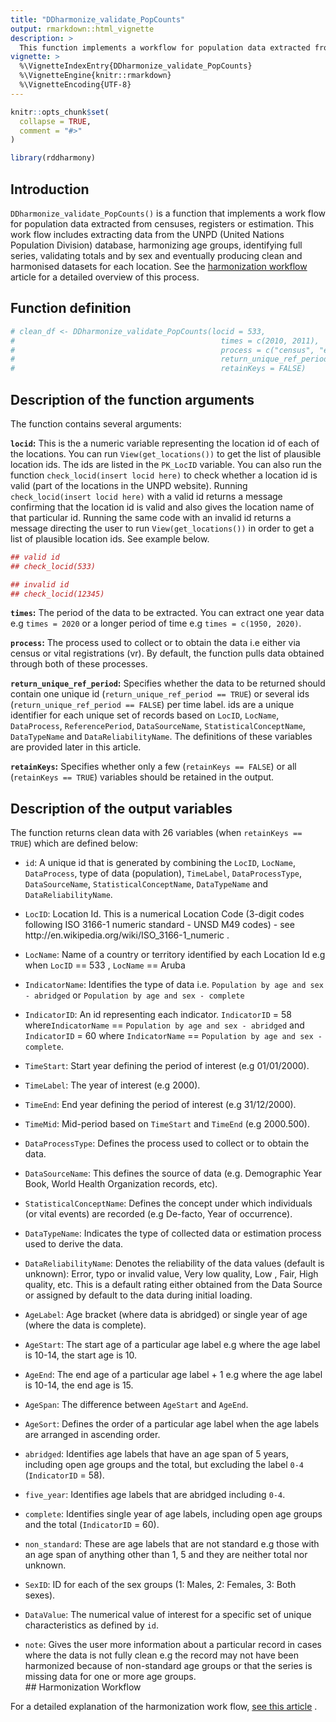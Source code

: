 ```yaml
---
title: "DDharmonize_validate_PopCounts"
output: rmarkdown::html_vignette
description: >
  This function implements a workflow for population data extracted from censuses, registers or estimation. This workflow includes extracting data from the UNPD database, harmonizing age groups, identifying full series, validating totals and by sex and eventually producing clean and harmonised datasets for each location. 
vignette: >
  %\VignetteIndexEntry{DDharmonize_validate_PopCounts}
  %\VignetteEngine{knitr::rmarkdown}
  %\VignetteEncoding{UTF-8}
---
```


```r
knitr::opts_chunk$set(
  collapse = TRUE,
  comment = "#>"
)
```

```r
library(rddharmony)

```

## Introduction

`DDharmonize_validate_PopCounts()` is a function that implements a work flow for population data extracted from censuses, registers or estimation. This work flow includes extracting data from the UNPD (United Nations Population Division) database, harmonizing age groups, identifying full series, validating totals and by sex and eventually producing clean and harmonised datasets for each location. See the [harmonization workflow](https://shelmith-kariuki.github.io/rddharmony/articles/Harmonization_Workflow.html) article for a detailed overview of this process.

## Function definition

```r

# clean_df <- DDharmonize_validate_PopCounts(locid = 533,
#                                              times = c(2010, 2011),
#                                              process = c("census", "estimate", "register"),
#                                              return_unique_ref_period = TRUE,
#                                              retainKeys = FALSE)
```

## Description of the function arguments

The function contains several arguments:

**`locid`:** This is the a numeric variable representing the location id of each of the locations. You can run `View(get_locations())` to get the list of plausible location ids. The ids are listed in the `PK_LocID` variable. 
You can also run the function `check_locid(insert locid here)` to check whether a location id is valid (part of the locations in the UNPD website). Running `check_locid(insert locid here)` with a valid id returns a message confirming that the location id is valid and also gives the location name of that particular id. Running the same code with an invalid id returns a message directing the user to run `View(get_locations())` in order to get a list of plausible location ids. See example below.

```r
## valid id
## check_locid(533)

## invalid id
## check_locid(12345)
```


**`times`:** The period of the data to be extracted. You can extract one year data e.g `times = 2020` or a longer period of time e.g `times = c(1950, 2020)`.

**`process`:** The process used to collect or to obtain the data i.e either via census or vital registrations (vr). By default, the function pulls data obtained through both of these processes.

**`return_unique_ref_period`:** Specifies whether the data to be returned should contain one unique id (`return_unique_ref_period == TRUE`) or several ids (`return_unique_ref_period == FALSE`) per time label. ids are a unique identifier for each unique set of records based on `LocID`, `LocName`, `DataProcess`, `ReferencePeriod`, `DataSourceName`, `StatisticalConceptName`, `DataTypeName` and `DataReliabilityName`. The definitions of these variables are provided later in this article.

**`retainKeys`:** Specifies whether only a few (`retainKeys == FALSE`) or all (`retainKeys == TRUE`) variables should be retained in the output.

## Description of the output variables

The function returns clean data with 26 variables (when `retainKeys == TRUE`) which are defined below:

+ `id`: A unique id that is generated by combining the `LocID`, `LocName`, `DataProcess`, type of data (population), `TimeLabel`, `DataProcessType`, `DataSourceName`, `StatisticalConceptName`, `DataTypeName` and `DataReliabilityName`.

+ `LocID`: Location Id. This is a numerical Location Code (3-digit codes following ISO 3166-1 numeric standard - UNSD M49 codes) - see http://en.wikipedia.org/wiki/ISO_3166-1_numeric .

+ `LocName`: Name of a country or territory identified by each Location Id e.g when `LocID` == 533 , `LocName` == Aruba

+ `IndicatorName`: Identifies the type of data i.e. `Population by age and sex - abridged` or `Population by age and sex - complete`

+ `IndicatorID`: An id representing each indicator. `IndicatorID` = 58 where`IndicatorName` == `Population by age and sex - abridged` and `IndicatorID` = 60 where `IndicatorName` == `Population by age and sex - complete`.

+ `TimeStart`: Start year defining the period of interest (e.g 01/01/2000).

+ `TimeLabel`: The year of interest (e.g 2000).

+ `TimeEnd`: End year defining the period of interest (e.g 31/12/2000).

+ `TimeMid`: Mid-period based on `TimeStart` and `TimeEnd` (e.g 2000.500).

+ `DataProcessType`:  Defines the process used to collect or to obtain the data.

+ `DataSourceName`: This defines the source of data (e.g. Demographic Year Book, World Health Organization records, etc).

+ `StatisticalConceptName`: Defines the concept under which individuals (or vital events) are recorded (e.g De-facto, Year of occurrence).

+ `DataTypeName`: Indicates the type of collected data or estimation process used to derive the data.

+ `DataReliabilityName`: Denotes the reliability of the data values (default is unknown): Error, typo or invalid value, Very low quality, Low , Fair, High quality, etc. This is a default rating either obtained from the Data Source or assigned by default to the data during initial loading.

+ `AgeLabel`: Age bracket (where data is abridged) or single year of age (where the data is complete).

+ `AgeStart`: The start age of a particular age label e.g where the age label is 10-14, the start age is 10.      

+ `AgeEnd`: The end age of a particular age label + 1 e.g where the age label is 10-14, the end age is 15.
 
+ `AgeSpan`: The difference between `AgeStart` and `AgeEnd`.

+ `AgeSort`: Defines the order of a particular age label when the age labels are arranged in ascending order.

+ `abridged`: Identifies age labels that have an age span of 5 years, including open age groups and the total, but
excluding the label `0-4` (`IndicatorID` = 58).      

+ `five_year`: Identifies age labels that are abridged including `0-4`.             

+ `complete`: Identifies single year of age labels, including open age groups and the total (`IndicatorID` = 60). 

+ `non_standard`: These are age labels that are not standard e.g those with an age span of anything other than 1, 5 and they are neither total nor unknown.   

+ `SexID`: ID for each of the sex groups (1: Males, 2: Females, 3: Both sexes).        

+ `DataValue`: The numerical value of interest for a specific set of unique characteristics as defined by `id`.    

+ `note`:  Gives the user more information about a particular record in cases where the data is not fully clean e.g the record may not have been harmonized because of non-standard age groups or that the series is missing data for one or more age groups.                
## Harmonization Workflow

For a detailed explanation of the harmonization work flow, [see this article](https://shelmith-kariuki.github.io/rddharmony/articles/Harmonization_Workflow.html) .

